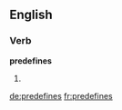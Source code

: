 ==English==

===Verb===
'''predefines'''

# {{third-person singular of|predefine}}

[[de:predefines]]
[[fr:predefines]]